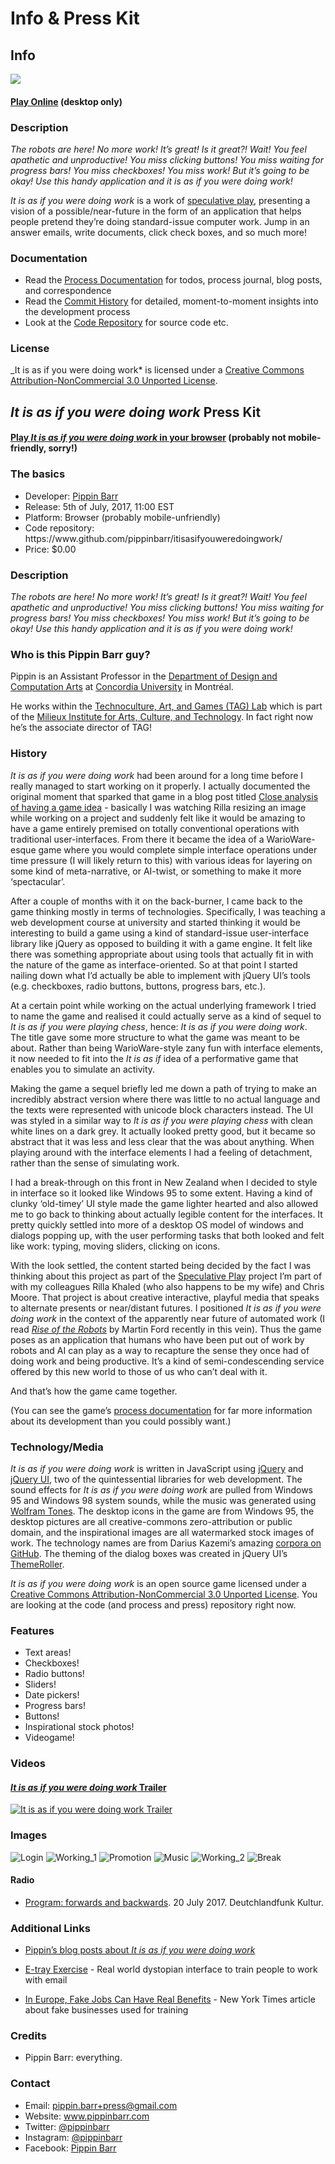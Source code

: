 # Info & Press Kit

## Info

![](images/it-is-as-if-you-were-doing-work-banner.png)

#### [Play Online](http://www.pippinbarr.com/itisasifyouweredoingwork/) (desktop only)

### Description

*The robots are here! No more work! It’s great! Is it great?! Wait! You feel apathetic and unproductive! You miss clicking buttons! You miss waiting for progress bars! You miss checkboxes! You miss work! But it’s going to be okay! Use this handy application and it is as if you were doing work!*

*It is as if you were doing work* is a work of [speculative play](https://www.speculativeplay.com), presenting a vision of a possible/near-future in the form of an application that helps people pretend they're doing standard-issue computer work. Jump in an answer emails, write documents, click check boxes, and so much more!

### Documentation

* Read the [Process Documentation](../process) for todos, process journal, blog posts, and correspondence
* Read the [Commit History](https://github.com/pippinbarr/itisasifyouweredoingwork/commits/master) for detailed, moment-to-moment insights into the development process
* Look at the [Code Repository](https://github.com/pippinbarr/itisasifyouweredoingwork) for source code etc.

### License

_It is as if you were doing work* is licensed under a [Creative Commons Attribution-NonCommercial 3.0 Unported License](http://creativecommons.org/licenses/by-nc/3.0/).

## _It is as if you were doing work_ Press Kit

#### [Play _It is as if you were doing work_ in your browser](https://pippinbarr.github.io/itisasifyouweredoingwork/) (probably not mobile-friendly, sorry!)

### The basics

* Developer: [Pippin Barr](http://www.pippinbarr.com/)
* Release: 5th of July, 2017, 11:00 EST
* Platform: Browser (probably mobile-unfriendly)
* Code repository: https://www.github.com/pippinbarr/itisasifyouweredoingwork/
* Price: $0.00

### Description

_The robots are here! No more work! It's great! Is it great?! Wait! You feel apathetic and unproductive! You miss clicking buttons! You miss waiting for progress bars! You miss checkboxes! You miss work! But it's going to be okay! Use this handy application and it is as if you were doing work!_

### Who is this Pippin Barr guy?

Pippin is an Assistant Professor in the [Department of Design and Computation Arts](http://www.concordia.ca/finearts/design.html) at [Concordia University](http://www.concordia.ca/) in Montréal.

He works within the [Technoculture, Art, and Games (TAG) Lab](http://tag.hexagram.ca/) which is part of the [Milieux Institute for Arts, Culture, and Technology](http://milieux.concordia.ca/). In fact right now he's the associate director of TAG!

### History

_It is as if you were doing work_ had been around for a long time before I really managed to start working on it properly. I actually documented the original moment that sparked that game in a blog post titled [Close analysis of having a game idea](http://www.pippinbarr.com/2016/08/15/close-analysis-of-having-a-game-idea/) - basically I was watching Rilla resizing an image while working on a project and suddenly felt like it would be amazing to have a game entirely premised on totally conventional operations with traditional user-interfaces. From there it became the idea of a WarioWare-esque game where you would complete simple interface operations under time pressure (I will likely return to this) with various ideas for layering on some kind of meta-narrative, or AI-twist, or something to make it more 'spectacular'.

After a couple of months with it on the back-burner, I came back to the game thinking mostly in terms of technologies. Specifically, I was teaching a web development course at university and started thinking it would be interesting to build a game using a kind of standard-issue user-interface library like jQuery as opposed to building it with a game engine. It felt like there was something appropriate about using tools that actually fit in with the nature of the game as interface-oriented. So at that point I started nailing down what I'd actually be able to implement with jQuery UI's tools (e.g. checkboxes, radio buttons, buttons, progress bars, etc.).

At a certain point while working on the actual underlying framework I tried to name the game and realised it could actually serve as a kind of sequel to _It is as if you were playing chess_, hence: _It is as if you were doing work_. The title gave some more structure to what the game was meant to be about. Rather than being WarioWare-style zany fun with interface elements, it now needed to fit into the _It is as if_ idea of a performative game that enables you to simulate an activity.

Making the game a sequel briefly led me down a path of trying to make an incredibly abstract version where there was little to no actual language and the texts were represented with unicode block characters instead. The UI was styled in a similar way to _It is as if you were playing chess_ with clean white lines on a dark grey. It actually looked pretty good, but it became so abstract that it was less and less clear that the was about anything. When playing around with the interface elements I had a feeling of detachment, rather than the sense of simulating work.

I had a break-through on this front in New Zealand when I decided to style in interface so it looked like Windows 95 to some extent. Having a kind of clunky 'old-timey' UI style made the game lighter hearted and also allowed me to go back to thinking about actually legible content for the interfaces. It pretty quickly settled into more of a desktop OS model of windows and dialogs popping up, with the user performing tasks that both looked and felt like work: typing, moving sliders, clicking on icons.

With the look settled, the content started being decided by the fact I was thinking about this project as part of the [Speculative Play](http://www.speculativeplay.com/) project I'm part of with my colleagues Rilla Khaled (who also happens to be my wife) and Chris Moore. That project is about creative interactive, playful media that speaks to alternate presents or near/distant futures. I positioned _It is as if you were doing work_ in the context of the apparently near future of automated work (I read [_Rise of the Robots_](https://www.amazon.ca/Rise-Robots-Technology-Threat-Jobless/dp/0465097537) by Martin Ford recently in this vein). Thus the game poses as an application that humans who have been put out of work by robots and AI can play as a way to recapture the sense they once had of doing work and being productive. It's a kind of semi-condescending service offered by this new world to those of us who can't deal with it.

And that's how the game came together.

(You can see the game's [process documentation](https://github.com/pippinbarr/itisasifyouweredoingwork/tree/master/process) for far more information about its development than you could possibly want.)

### Technology/Media

_It is as if you were doing work_ is written in JavaScript using [jQuery](http://www.jquery.com/) and [jQuery UI](http://www.jqueryui.com/), two of the quintessential libraries for web development. The sound effects for _It is as if you were doing work_ are pulled from Windows 95 and Windows 98 system sounds, while the music was generated using [Wolfram Tones](http://tones.wolfram.com/). The desktop icons in the game are from Windows 95, the desktop pictures are all creative-commons zero-attribution or public domain, and the inspirational images are all watermarked stock images of work. The technology names are from Darius Kazemi's amazing [corpora on GitHub](https://github.com/dariusk/corpora/tree/master/data/technology). The theming of the dialog boxes was created in jQuery UI's [ThemeRoller](https://jqueryui.com/themeroller/).

_It is as if you were doing work_ is an open source game licensed under a [Creative Commons Attribution-NonCommercial 3.0 Unported License](http://creativecommons.org/licenses/by-nc/3.0/). You are looking at the code (and process and press) repository right now.

### Features

* Text areas!
* Checkboxes!
* Radio buttons!
* Sliders!
* Date pickers!
* Progress bars!
* Buttons!
* Inspirational stock photos!
* Videogame!

### Videos

#### [_It is as if you were doing work_ Trailer](https://www.youtube.com/watch?v=RDMiRiHcezI)

[![_It is as if you were doing work_ Trailer](https://img.youtube.com/vi/RDMiRiHcezI/0.jpg)](https://www.youtube.com/watch?v=RDMiRiHcezI)

### Images

![Login](images/Login.png) ![Working_1](images/Working_1.png) ![Promotion](images/Promotion.png) ![Music](images/Music.png) ![Working_2](images/Working_2.png) ![Break](images/Break.png)

#### Radio

* [Program: forwards and backwards](http://www.deutschlandfunkkultur.de/suchergebnisse.2544.de.html?search%5Bword%5D=pippin&search%5Bsubmit%5D=1). 20 July 2017. Deutchlandfunk Kultur.

### Additional Links

* [Pippin's blog posts about _It is as if you were doing work_](http://www.pippinbarr.com/search.html?q=%22it%20is%20as%20if%20you%20were%20doing%20work%22)

* [E-tray Exercise](https://www.wikijob.co.uk/content/aptitude-tests/test-types/e-tray-exercise) - Real world dystopian interface to train people to work with email
* [In Europe, Fake Jobs Can Have Real Benefits](https://www.nytimes.com/2015/05/31/business/international/in-europe-fake-jobs-can-have-real-benefits.html) - New York Times article about fake businesses used for training

### Credits

* Pippin Barr: everything.

### Contact

* Email: [pippin.barr+press@gmail.com](mailto:pippin.barr+press@gmail.com)
* Website: [www.pippinbarr.com](http://www.pippinbarr.com/)
* Twitter: [@pippinbarr](https://www.twitter.com/pippinbarr)
* Instagram: [@pippinbarr](https://www.instagram.com/pippinbarr)
* Facebook: [Pippin Barr](http://www.facebook.com/pippin.barr)
